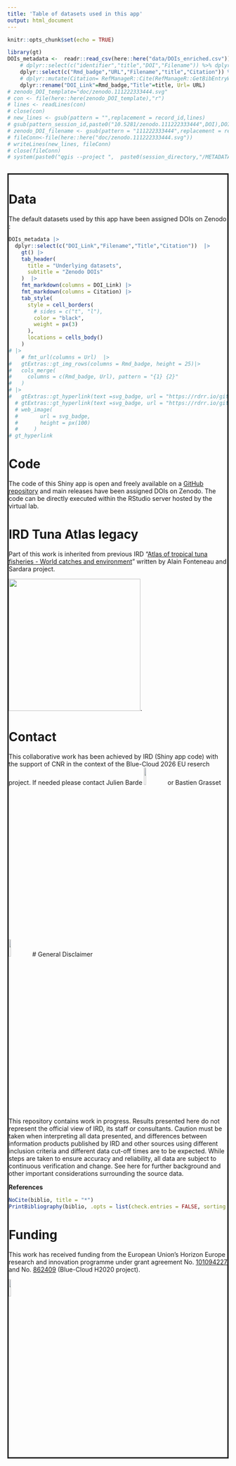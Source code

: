 ```yaml
---
title: 'Table of datasets used in this app'
output: html_document
---
```

<!-- bibliography: "bibliography/refs.bib" -->
<!-- csl: "bibliography/nature.csl" -->
<!-- link-citations: false -->





```r
knitr::opts_chunk$set(echo = TRUE)
```



```r
library(gt)
DOIs_metadata <-  readr::read_csv(here::here("data/DOIs_enriched.csv")) %>% 
    # dplyr::select(c("identifier","title","DOI","Filename")) %>% dplyr::rename("Identifier"=identifier,"Title"=title) %>% 
    dplyr::select(c("Rmd_badge","URL","Filename","title","Citation")) %>% 
    # dplyr::mutate(Citation= RefManageR::Cite(RefManageR::GetBibEntryWithDOI(URL), .opts = list(style = "text", bib.style = "authoryear")))  %>% 
    dplyr::rename("DOI_Link"=Rmd_badge,"Title"=title, Url= URL) 
# zenodo_DOI_template="doc/zenodo.111222333444.svg"
# con <- file(here::here(zenodo_DOI_template),"r")
# lines <- readLines(con)
# close(con)
# new_lines <- gsub(pattern = "",replacement = record_id,lines)
# gsub(pattern_session_id,paste0("10.5281/zenodo.111222333444",DOI),DOI)
# zenodo_DOI_filename <- gsub(pattern = "111222333444",replacement = record_id,zenodo_DOI_template)
# fileConn<-file(here::here("doc/zenodo.111222333444.svg"))
# writeLines(new_lines, fileConn)
# close(fileConn)
# system(paste0("qgis --project ",  paste0(session_directory,"/METADATA/QGIS_project_",session_id,".qgs")," --snapshot a_raw_drone_data_map_preview.jpg --width 3200 --height 2400"))
    
```

<!-- ## table of thumbnails -->

<div id="modal" name="modal" style="border:solid">


# Data

The default datasets used by this app have been assigned DOIs on Zenodo :



```r
DOIs_metadata |> 
  dplyr::select(c("DOI_Link","Filename","Title","Citation"))  |>  
    gt() |> 
    tab_header(
      title = "Underlying datasets",
      subtitle = "Zenodo DOIs"
    )  |> 
    fmt_markdown(columns = DOI_Link) |> 
    fmt_markdown(columns = Citation) |> 
    tab_style(
      style = cell_borders(
        # sides = c("t", "l"),
        color = "black",
        weight = px(3)
      ),
      locations = cells_body()
    ) 
# |>
    # fmt_url(columns = Url)  |> 
#   gtExtras::gt_img_rows(columns = Rmd_badge, height = 25)|>
#   cols_merge(
#     columns = c(Rmd_badge, Url), pattern = "{1} {2}"
#   ) 
# |> 
#   gtExtras::gt_hyperlink(text =svg_badge, url = "https://rdrr.io/github/jthomasmock/gtExtras/man/gt_hyperlink.html")
  # gtExtras::gt_hyperlink(text =svg_badge, url = "https://rdrr.io/github/jthomasmock/gtExtras/man/gt_hyperlink.html")
  # web_image(
  #       url = svg_badge,
  #       height = px(100)
  #     )
# gt_hyperlink
```


# Code

The code of this Shiny app is open and freely available on a [GitHub repository](https://github.com/firms-gta/shiny_compare_fisheries_datasets) and main releases have been assigned DOIs on Zenodo. The code can be directly executed within the RStudio server hosted by the virtual lab. 

# IRD Tuna Atlas legacy

Part of this work is inherited from previous IRD "[Atlas of tropical tuna fisheries - World catches and environment](https://horizon.documentation.ird.fr/exl-doc/pleins_textes/divers11-03/010012425.pdf)" written by Alain Fonteneau and Sardara project.

[<img src="Atlas_Alain_FontenauFront_Page.svg" height="300px">](https://www.documentation.ird.fr/hor/fdi:010012425).


# Contact

This collaborative work has been achieved by IRD (Shiny app code) with the support of CNR in the context of the Blue-Cloud 2026 EU reserch project.
If needed please contact Julien Barde [<img src="logo_ORCID.svg" height="10%">](https://orcid.org/0000-0002-3519-6141) or 
Bastien Grasset [<img src="logo_ORCID.svg" height="10%">](https://orcid.org/0000-0002-9946-1338)
# General Disclaimer

This repository contains work in progress. Results presented here do not represent the official view of IRD, its staff or consultants. Caution must be taken when interpreting all data presented, and differences between information products published by IRD and other sources using different inclusion criteria and different data cut-off times are to be expected. While steps are taken to ensure accuracy and reliability, all data are subject to continuous verification and change. See here for further background and other important considerations surrounding the source data.


**References**

```r
NoCite(biblio, title = "*")
PrintBibliography(biblio, .opts = list(check.entries = FALSE, sorting = "ynt"))
```


# Funding
This work has received funding from the European Union’s Horizon Europe research and innovation programme under grant agreement No. [101094227](https://doi.org/10.3030/101094227) and No. [862409](https://doi.org/10.3030/862409) (Blue-Cloud H2020 project).

[<img src="logo_blue-cloud_2026.svg" height="10%">](https://blue-cloud.d4science.org)


</div>